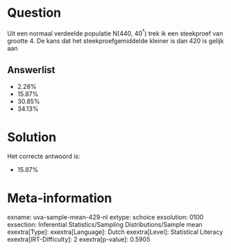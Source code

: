 Question
========

Uit een normaal verdeelde populatie N(440, 40^²^) trek ik een steekproef
van grootte 4. De kans dat het steekproefgemiddelde kleiner is dan 420
is gelijk aan

Answerlist
----------

* 2.28%
* 15.87%
* 30.85%
* 34.13%

Solution
========

Het correcte antwoord is: 

* 15.87%

Meta-information
================
exname: uva-sample-mean-429-nl
extype: schoice
exsolution: 0100
exsection: Inferential Statistics/Sampling Distributions/Sample mean
exextra[Type]: 
exextra[Language]: Dutch
exextra[Level]: Statistical Literacy
exextra[IRT-Difficulty]: 2
exextra[p-value]: 0.5905
